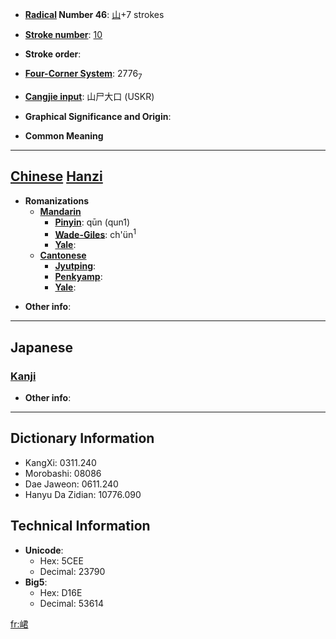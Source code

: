 * '''[[Wiktionary:Chinese radical index| Radical]] Number 46''': [[Wiktionary:Chinese radical index 山|山]]+7 strokes

* '''[[Wiktionary:Chinese total strokes index|Stroke number]]''': [[Wiktionary:Chinese total strokes index 10|10]]

* '''Stroke order''': 

* '''[[Wiktionary:Chinese four corner index|Four-Corner System]]''': 2776<sub>7</sub>

* '''[[Wiktionary:Chinese Cangjie index|Cangjie input]]''': 山尸大口 (USKR)

* '''Graphical Significance and Origin''': 

* '''Common Meaning'''

----

== [[Chinese]] [[Hanzi]] ==

* '''Romanizations'''
** '''[[Mandarin]]'''
*** '''[[Pinyin]]''': qūn (qun1)
*** '''[[Wade-Giles]]''': ch'ün<sup>1</sup>
*** '''[[Yale]]''': 
** '''[[Cantonese]]'''
*** '''[[Jyutping]]''':
*** '''[[Penkyamp]]''': 
*** '''[[Yale]]''': 

* '''Other info''': 

----

==Japanese==
===[[Kanji]]===
{{kanji|on readings=[[きん]] (kin), [[こん]] (kon), [[くん]] (kun)|kun readings=[[つらなる]] (tsuranaru)}}

* '''Other info''':  

----

== Dictionary Information ==

* KangXi: 0311.240
* Morobashi: 08086
* Dae Jaweon: 0611.240
* Hanyu Da Zidian: 10776.090

== Technical Information ==

* '''Unicode''':
** Hex: 5CEE
** Decimal: 23790
* '''Big5''':
** Hex: D16E
** Decimal: 53614

[[fr:峮]]